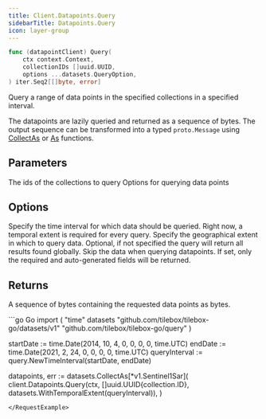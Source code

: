 ```yaml
---
title: Client.Datapoints.Query
sidebarTitle: Datapoints.Query
icon: layer-group
---
```


```go
func (datapointClient) Query(
    ctx context.Context,
    collectionIDs []uuid.UUID,
    options ...datasets.QueryOption,
) iter.Seq2[[]byte, error]
```

Query a range of data points in the specified collections in a specified interval.

The datapoints are lazily queried and returned as a sequence of bytes.
The output sequence can be transformed into a typed `proto.Message` using [CollectAs](/api-reference/go/datasets/CollectAs) or [As](/api-reference/go/datasets/As) functions.

## Parameters

<ParamField path="collectionIDs" type="[]uuid.UUID">
  The ids of the collections to query
</ParamField>
<ParamField path="options" type="[]datasets.QueryOption">
  Options for querying data points
</ParamField>

## Options

<ParamField path="WithTemporalExtent(temporalExtent query.TemporalExtent)">
  Specify the time interval for which data should be queried.
  Right now, a temporal extent is required for every query.
</ParamField>
<ParamField path="WithSpatialExtent(spatialExtent orb.Geometry)">
  Specify the geographical extent in which to query data.
  Optional, if not specified the query will return all results found globally.
</ParamField>
<ParamField path="WithSkipData()" default="false">
  Skip the data when querying datapoints.
  If set, only the required and auto-generated fields will be returned.
</ParamField>

## Returns

A sequence of bytes containing the requested data points as bytes.

<RequestExample>
```go Go
import (
  "time"
  datasets "github.com/tilebox/tilebox-go/datasets/v1"
	"github.com/tilebox/tilebox-go/query"
)

startDate := time.Date(2014, 10, 4, 0, 0, 0, 0, time.UTC) 
endDate := time.Date(2021, 2, 24, 0, 0, 0, 0, time.UTC) 
queryInterval := query.NewTimeInterval(startDate, endDate)

datapoints, err := datasets.CollectAs[*v1.Sentinel1Sar](
    client.Datapoints.Query(ctx, []uuid.UUID{collection.ID}, datasets.WithTemporalExtent(queryInterval)),
)
```
</RequestExample>
